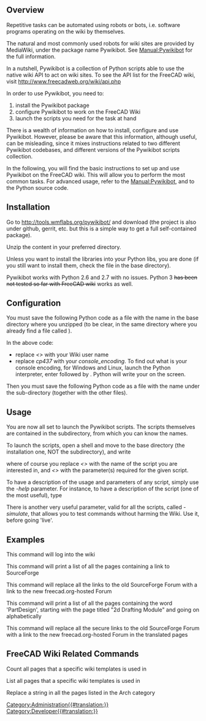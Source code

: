 <languages/>
<translate>
<!--T:1-->
{{VeryImportantMessage|Robots are intrinsically dangerous as they can automatically do a lot of damage. Use with extreme care!}}

==Overview== <!--T:2-->

<!--T:3-->
Repetitive tasks can be automated using robots or bots, i.e. software programs operating on the wiki by themselves.

<!--T:4-->
The natural and most commonly used robots for wiki sites are provided by MediaWiki, under the package name Pywikibot. See [http://www.mediawiki.org/wiki/Manual:Pywikibot Manual:Pywikibot] for the full information.

<!--T:5-->
In a nutshell, Pywikibot is a collection of Python scripts able to use the native wiki API to act on wiki sites. To see the API list for the FreeCAD wiki, visit http://www.freecadweb.org/wiki/api.php

<!--T:6-->
In order to use Pywikibot, you need to:

<!--T:7-->
# install the Pywikibot package
# configure Pywikibot to work on the FreeCAD Wiki
# launch the scripts you need for the task at hand

<!--T:8-->
There is a wealth of information on how to install, configure and use Pywikibot. However, please be aware that this information, although useful, can be misleading, since it mixes instructions related to two different Pywikibot codebases, and different versions of the Pywikibot scripts collection.

<!--T:9-->
In the following, you will find the basic instructions to set up and use Pywikibot on the FreeCAD wiki. This will allow you to perform the most common tasks. For advanced usage, refer to the [http://www.mediawiki.org/wiki/Manual:Pywikibot Manual:Pywikibot], and to the Python source code.

==Installation== <!--T:10-->

<!--T:11-->
Go to http://tools.wmflabs.org/pywikibot/ and download {{FileName|package/pywikipedia/core.zip}} (the project is also under github, gerrit, etc. but this is a simple way to get a full self-contained package).

<!--T:12-->
Unzip the content in your preferred directory.

<!--T:13-->
Unless you want to install the libraries into your Python libs, you are done (if you still want to install them, check the file {{FileName|INSTALL}} in the base directory).

<!--T:14-->
Pywikibot works with Python 2.6 and 2.7 with no issues. Python 3 <s>has been not tested so far with FreeCAD wiki</s> works as well.

==Configuration== <!--T:15-->

<!--T:16-->
You must save the following Python code as a file with the name {{FileName|user-config.py}} in the base directory where you unzipped {{FileName|package/pywikipedia/core.zip}} (to be clear, in the same directory where you already find a file called {{FileName|user-config.py.sample}}).

<!--T:17-->
{{Code|code=
# -*- coding: cp437  -*-
family = 'freecadwiki'
mylang = 'en'
usernames['freecadwiki']['en'] = u'<<yourWikiUserName>>'
#usernames['freecadwiki']['freecadwiki'] = u'<<yourWikiUserName>>'
console_encoding = 'cp437'
}}

<!--T:18-->
In the above code:

<!--T:19-->
* replace ''<<yourWikiUserName>>'' with your Wiki user name
* replace ''cp437'' with your ''console_encoding''. To find out what is your console encoding, for Windows and Linux, launch the Python interpreter, enter {{SystemInput|import sys}} followed by {{SystemInput|print sys.stdout.encoding}}. Python will write your {{SystemOutput|console_encoding}} on the screen.


<!--T:20-->
Then you must save the following Python code as a file with the name {{FileName|freecadwiki_family.py}} under the sub-directory {{FileName|/pywikibot/families}} (together with the other {{FileName|family_xxx.py}} files).

<!--T:21-->
{{Code|code=
# -*- coding: utf-8  -*-

<!--T:22-->
__version__ = '$Id: 7f3891c3bbbfbd69c0b005de953514803d783d92 $'

<!--T:23-->
from pywikibot import family


<!--T:24-->
# The MediaWiki family
# user-config.py: usernames['mediawiki']['mediawiki'] = 'User name'
class Family(family.WikimediaFamily):
    def __init__(self):
        super(Family, self).__init__()
        self.name = 'freecadwiki'

        <!--T:25-->
self.langs = {
            'en': 'www.freecadweb.org',
        }

    <!--T:26-->
def scriptpath(self, code):
        return 'wiki'

    <!--T:27-->
def path(self, code):
        return '/index.php' #The path of index.php, look at your wiki address. 
	 
    def apipath(self, code):
        return '/api.php' #The path of api.php

    <!--T:28-->
def version(self, code):
        # Replace with the actual version being run on your wiki
        return '1.20.3'

    <!--T:29-->
def protocol(self, code):
        """
        Can be overridden to return 'https'. Other protocols are not supported.
        """
        return 'http'
        #return 'https' # My server uses https
}}

==Usage== <!--T:30-->

<!--T:31-->
You are now all set to launch the Pywikibot scripts. The scripts themselves are contained in the {{FileName|/scripts}} subdirectory, from which you can know the names.

<!--T:32-->
To launch the scripts, open a shell and move to the base directory (the installation one, NOT the {{FileName|/scripts}} subdirectory), and write

<!--T:33-->
{{SystemInput|python pwb.py <<scriptname>>.py -<<parameter>>}}

<!--T:34-->
where of course you replace ''<<scriptname>>'' with the name of the script you are interested in, and ''<<parameter>>'' with the parameter(s) required for the given script.

<!--T:35-->
To have a description of the usage and parameters of any script, simply use the ''-help'' parameter. For instance, to have a description of the {{FileName|replace.py}} script (one of the most useful), type

<!--T:36-->
{{SystemInput|python pwb.py replace.py -help}}

<!--T:37-->
There is another very useful parameter, valid for all the scripts, called ''-simulate'', that allows you to test commands without harming the Wiki. Use it, before going 'live'.

==Examples== <!--T:38-->

<!--T:39-->
This command will log into the wiki

<!--T:40-->
{{SystemInput|pwb.py login.py}}


<!--T:41-->
This command will print a list of all the pages containing a link to SourceForge

<!--T:42-->
{{SystemInput|pwb.py listpages.py -weblink:sourceforge.net}}


<!--T:43-->
This command will replace all the links to the old SourceForge Forum with a link to the new freecad.org-hosted Forum

<!--T:44-->
{{SystemInput|pwb.py replace.py -weblink:sourceforge.net/apps/phpbb/free-cad "sourceforge.net/apps/phpbb/free-cad" "forum.freecad.org"}}


<!--T:45-->
This command will print a list of all the pages containing the word 'PartDesign', starting with the page titled "2d Drafting Module" and going on alphabetically

<!--T:46-->
{{SystemInput|pwb.py listpages.py -start:"2d Drafting Module" -grep:PartDesign}}


<!--T:47-->
This command will replace all the secure links to the old SourceForge Forum with a link to the new freecad.org-hosted Forum in the translated pages

<!--T:48-->
{{SystemInput|pwb.py replace.py -start:Translations:! "https://sourceforge.net/apps/phpbb/free-cad" "http://forum.freecad.org"}}

<!--T:49-->
== FreeCAD Wiki Related Commands ==
Count all pages that a specific wiki templates is used in

<!--T:50-->
{{SystemInput|python3 pwb.py templatecount -count GuiCommand}} 


<!--T:51-->
List all pages that a specific wiki templates is used in

<!--T:52-->
{{SystemInput|python3 pwb.py templatecount -list GuiCommand}} 

<!--T:53-->
Replace a string in all the pages listed in the Arch category

<!--T:54-->
{{SystemInput|python3 pwb.py replace.py -cat:Arch}}
</translate>
[[Category:Administration{{#translation:}}]]
[[Category:Developer{{#translation:}}]]